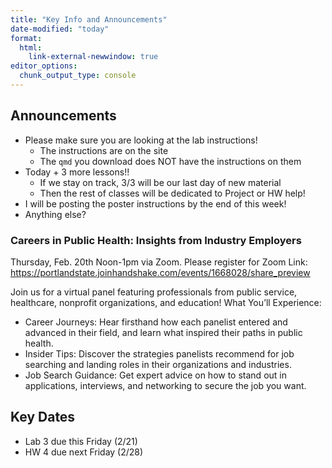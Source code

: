 ```yaml
---
title: "Key Info and Announcements"
date-modified: "today"
format: 
  html:
    link-external-newwindow: true
editor_options: 
  chunk_output_type: console
---
```


## Announcements

- Please make sure you are looking at the lab instructions! 
  - The instructions are on the site
  - The `qmd` you download does NOT have the instructions on them
- Today + 3 more lessons!!
  - If we stay on track, 3/3 will be our last day of new material
  - Then the rest of classes will be dedicated to Project or HW help!
- I will be posting the poster instructions by the end of this week!
- Anything else?

### Careers in Public Health: Insights from Industry Employers
Thursday, Feb. 20th Noon-1pm via Zoom. Please register for Zoom Link: <https://portlandstate.joinhandshake.com/events/1668028/share_preview>
 
Join us for a virtual panel featuring professionals from public service, healthcare, nonprofit organizations, and education!
What You’ll Experience:

- Career Journeys: Hear firsthand how each panelist entered and advanced in their field, and learn what inspired their paths in public health.
- Insider Tips: Discover the strategies panelists recommend for job searching and landing roles in their organizations and industries.
- Job Search Guidance: Get expert advice on how to stand out in applications, interviews, and networking to secure the job you want.

## Key Dates

- Lab 3 due this Friday (2/21)
- HW 4 due next Friday (2/28)